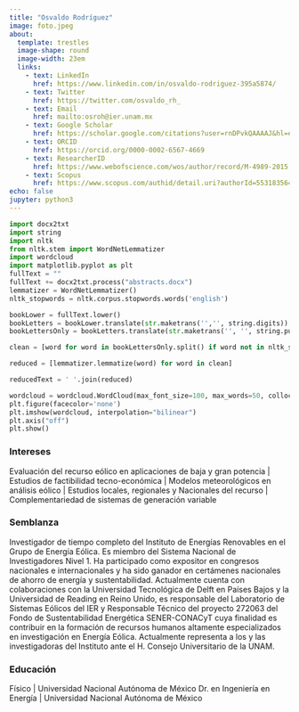 ```yaml
---
title: "Osvaldo Rodríguez"
image: foto.jpeg
about:
  template: trestles
  image-shape: round
  image-width: 23em
  links:
    - text: LinkedIn
      href: https://www.linkedin.com/in/osvaldo-rodriguez-395a5874/
    - text: Twitter
      href: https://twitter.com/osvaldo_rh_
    - text: Email
      href: mailto:osroh@ier.unam.mx
    - text: Google Scholar
      href: https://scholar.google.com/citations?user=rnDPvkQAAAAJ&hl=es
    - text: ORCID
      href: https://orcid.org/0000-0002-6567-4669
    - text: ResearcherID
      href: https://www.webofscience.com/wos/author/record/M-4989-2015
    - text: Scopus
      href: https://www.scopus.com/authid/detail.uri?authorId=55318356400
echo: false
jupyter: python3
---
```

```python
import docx2txt
import string
import nltk
from nltk.stem import WordNetLemmatizer
import wordcloud
import matplotlib.pyplot as plt
fullText = ""
fullText += docx2txt.process("abstracts.docx")
lemmatizer = WordNetLemmatizer()
nltk_stopwords = nltk.corpus.stopwords.words('english')

bookLower = fullText.lower()
bookLetters = bookLower.translate(str.maketrans('','', string.digits))
bookLettersOnly = bookLetters.translate(str.maketrans('', '', string.punctuation))

clean = [word for word in bookLettersOnly.split() if word not in nltk_stopwords]

reduced = [lemmatizer.lemmatize(word) for word in clean]

reducedText = ' '.join(reduced)

wordcloud = wordcloud.WordCloud(max_font_size=100, max_words=50, collocations=False, background_color='white',colormap='ocean',width=700, height=700).generate(reducedText)
plt.figure(facecolor='none')
plt.imshow(wordcloud, interpolation="bilinear")
plt.axis("off")
plt.show()
```

### Intereses

Evaluación del recurso eólico en aplicaciones de baja y gran potencia | Estudios de factibilidad tecno-económica | Modelos meteorológicos en análisis eólico | Estudios locales, regionales y Nacionales del recurso | Complementariedad de sistemas de generación variable

### Semblanza
Investigador de tiempo completo del Instituto de Energías Renovables en el Grupo de Energía Eólica. Es miembro del Sistema Nacional de Investigadores Nivel 1. Ha participado como expositor en congresos nacionales e internacionales y ha sido ganador en certámenes nacionales de ahorro de energía y sustentabilidad. Actualmente cuenta con colaboraciones con la Universidad Tecnológica de Delft en Países Bajos y la Universidad de Reading en Reino Unido, es responsable del Laboratorio de Sistemas Eólicos del IER y Responsable Técnico del proyecto 272063 del Fondo de Sustentabilidad Energética SENER-CONACyT cuya finalidad es contribuir en la formación de recursos humanos altamente especializados en investigación en Energía Eólica. Actualmente representa a los y las investigadoras del Instituto ante el H. Consejo Universitario de la UNAM.

### Educación

Físico |  Universidad Nacional Autónoma de México
Dr. en Ingeniería en Energía  | Universidad Nacional Autónoma de México
